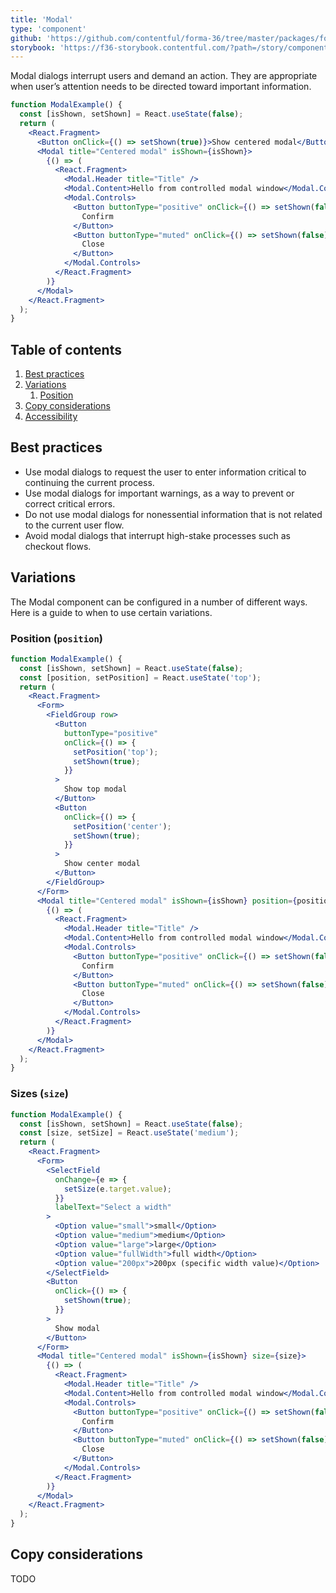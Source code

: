 ```yaml
---
title: 'Modal'
type: 'component'
github: 'https://github.com/contentful/forma-36/tree/master/packages/forma-36-react-components/src/components/Modal'
storybook: 'https://f36-storybook.contentful.com/?path=/story/components-modal--default'
---
```


Modal dialogs interrupt users and demand an action. They are appropriate when user’s attention needs to be directed toward important information.

```jsx
function ModalExample() {
  const [isShown, setShown] = React.useState(false);
  return (
    <React.Fragment>
      <Button onClick={() => setShown(true)}>Show centered modal</Button>
      <Modal title="Centered modal" isShown={isShown}>
        {() => (
          <React.Fragment>
            <Modal.Header title="Title" />
            <Modal.Content>Hello from controlled modal window</Modal.Content>
            <Modal.Controls>
              <Button buttonType="positive" onClick={() => setShown(false)}>
                Confirm
              </Button>
              <Button buttonType="muted" onClick={() => setShown(false)}>
                Close
              </Button>
            </Modal.Controls>
          </React.Fragment>
        )}
      </Modal>
    </React.Fragment>
  );
}
```

## Table of contents

1. [Best practices](#best-practices)
2. [Variations](#variations)
   1. [Position](#position)
3. [Copy considerations](#copy-considerations)
4. [Accessibility](#accessibility)

## Best practices <a name="best-practices" />

- Use modal dialogs to request the user to enter information critical to continuing the current process.
- Use modal dialogs for important warnings, as a way to prevent or correct critical errors.
- Do not use modal dialogs for nonessential information that is not related to the current user flow.
- Avoid modal dialogs that interrupt high-stake processes such as checkout flows.

## Variations <a name="variations" />

The Modal component can be configured in a number of different ways. Here is a guide to when to use certain variations.

### Position (`position`) <a name="position" />

```jsx
function ModalExample() {
  const [isShown, setShown] = React.useState(false);
  const [position, setPosition] = React.useState('top');
  return (
    <React.Fragment>
      <Form>
        <FieldGroup row>
          <Button
            buttonType="positive"
            onClick={() => {
              setPosition('top');
              setShown(true);
            }}
          >
            Show top modal
          </Button>
          <Button
            onClick={() => {
              setPosition('center');
              setShown(true);
            }}
          >
            Show center modal
          </Button>
        </FieldGroup>
      </Form>
      <Modal title="Centered modal" isShown={isShown} position={position}>
        {() => (
          <React.Fragment>
            <Modal.Header title="Title" />
            <Modal.Content>Hello from controlled modal window</Modal.Content>
            <Modal.Controls>
              <Button buttonType="positive" onClick={() => setShown(false)}>
                Confirm
              </Button>
              <Button buttonType="muted" onClick={() => setShown(false)}>
                Close
              </Button>
            </Modal.Controls>
          </React.Fragment>
        )}
      </Modal>
    </React.Fragment>
  );
}
```

### Sizes (`size`)

```jsx
function ModalExample() {
  const [isShown, setShown] = React.useState(false);
  const [size, setSize] = React.useState('medium');
  return (
    <React.Fragment>
      <Form>
        <SelectField
          onChange={e => {
            setSize(e.target.value);
          }}
          labelText="Select a width"
        >
          <Option value="small">small</Option>
          <Option value="medium">medium</Option>
          <Option value="large">large</Option>
          <Option value="fullWidth">full width</Option>
          <Option value="200px">200px (specific width value)</Option>
        </SelectField>
        <Button
          onClick={() => {
            setShown(true);
          }}
        >
          Show modal
        </Button>
      </Form>
      <Modal title="Centered modal" isShown={isShown} size={size}>
        {() => (
          <React.Fragment>
            <Modal.Header title="Title" />
            <Modal.Content>Hello from controlled modal window</Modal.Content>
            <Modal.Controls>
              <Button buttonType="positive" onClick={() => setShown(false)}>
                Confirm
              </Button>
              <Button buttonType="muted" onClick={() => setShown(false)}>
                Close
              </Button>
            </Modal.Controls>
          </React.Fragment>
        )}
      </Modal>
    </React.Fragment>
  );
}
```

## Copy considerations <a name="copy-considerations" />

TODO

